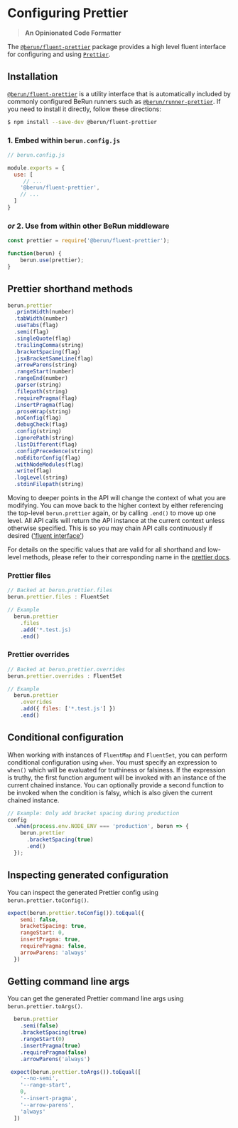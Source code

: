 # Configuring Prettier 

> **An Opinionated Code Formatter**

The [`@berun/fluent-prettier`](https://www.npmjs.com/package/@berun/fluent-prettier) package provides a high level fluent interface for configuring and using [`Prettier`](https://prettier.io).

## Installation

[`@berun/fluent-prettier`](https://www.npmjs.com/package/@berun/fluent-prettier) is a utility interface that is automatically
included by commonly configured BeRun runners such as [`@berun/runner-prettier`](https://www.npmjs.com/package/@berun/runner-prettier).   If you 
need to install it directly, follow these directions:

```bash
$ npm install --save-dev @berun/fluent-prettier
```

### 1. Embed within `berun.config.js`

```js
// berun.config.js

module.exports = {
  use: [
     // ...
    '@berun/fluent-prettier',
    // ...
  ]
}
```

### *or* 2. Use from within other BeRun middleware

```js
const prettier = require('@berun/fluent-prettier');

function(berun) {
    berun.use(prettier);
}
```

## Prettier shorthand methods

```js
berun.prettier
  .printWidth(number)
  .tabWidth(number)
  .useTabs(flag)
  .semi(flag)
  .singleQuote(flag)
  .trailingComma(string)
  .bracketSpacing(flag)
  .jsxBracketSameLine(flag)
  .arrowParens(string)
  .rangeStart(number)
  .rangeEnd(number)
  .parser(string)
  .filepath(string)
  .requirePragma(flag)
  .insertPragma(flag)
  .proseWrap(string)
  .noConfig(flag)
  .debugCheck(flag)
  .config(string)
  .ignorePath(string)
  .listDifferent(flag)
  .configPrecedence(string)
  .noEditorConfig(flag)
  .withNodeModules(flag)
  .write(flag)
  .logLevel(string)
  .stdinFilepath(string)
```

Moving to deeper points in the API will change the context of what you
are modifying. You can move back to the higher context by either referencing
the top-level `berun.prettier` again, or by calling `.end()` to move up one level.
All API calls will return the API instance at the current context unless otherwise
specified. This is so you may chain API calls continuously 
if desired (['fluent interface'](https://en.wikipedia.org/wiki/Fluent_interface))

For details on the specific values that are valid for all shorthand and
low-level methods, please refer to their corresponding name in the
[prettier docs](https://prettier.org/docs/user-guide/configuring).

### Prettier files

```js
// Backed at berun.prettier.files
berun.prettier.files : FluentSet

// Example
  berun.prettier
    .files
    .add('*.test.js)
    .end()
```


### Prettier overrides

```js
// Backed at berun.prettier.overrides
berun.prettier.overrides : FluentSet

// Example
  berun.prettier
    .overrides
    .add({ files: ['*.test.js'] })
    .end()
```

## Conditional configuration

When working with instances of `FluentMap` and `FluentSet`, you can perform
conditional configuration using `when`. You must specify an expression to
`when()` which will be evaluated for truthiness or falsiness. If the expression
is truthy, the first function argument will be invoked with an instance of the
current chained instance. You can optionally provide a second function to be
invoked when the condition is falsy, which is also given the current chained
instance.

```js
// Example: Only add bracket spacing during production
config
  .when(process.env.NODE_ENV === 'production', berun => {
    berun.prettier
      .bracketSpacing(true)
      .end()
  });
```

## Inspecting generated configuration

You can inspect the generated Prettier config using `berun.prettier.toConfig()`. 

``` js
expect(berun.prettier.toConfig()).toEqual({
    semi: false,
    bracketSpacing: true,
    rangeStart: 0,
    insertPragma: true,
    requirePragma: false,
    arrowParens: 'always'
  })
```

## Getting command line args

You can get the generated Prettier command line args using `berun.prettier.toArgs()`. 

``` js
  berun.prettier
    .semi(false)
    .bracketSpacing(true)
    .rangeStart(0)
    .insertPragma(true)
    .requirePragma(false)
    .arrowParens('always')

 expect(berun.prettier.toArgs()).toEqual([
    '--no-semi',
    '--range-start',
    0,
    '--insert-pragma',
    '--arrow-parens',
    'always'
  ])